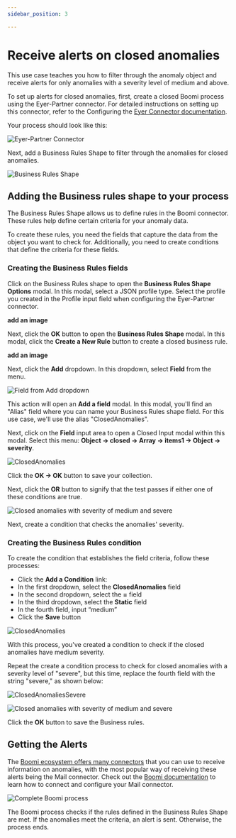 ```yaml
---
sidebar_position: 3

---
```


# Receive alerts on closed anomalies
This use case teaches you how to filter through the anomaly object and receive alerts for only  anomalies with a severity level of medium and above.

To set up alerts for closed anomalies, first, create a closed Boomi process using the Eyer-Partner connector.  For detailed instructions on setting up this connector, refer to the Configuring the [Eyer Connector documentation](https://eyer-docs.netlify.app/docs/getting-started-with-eyer/configuring-the-eyer-connector).

Your process should look like this:

![Eyer-Partner Connector](../img/image29.png)

Next, add a Business Rules Shape to filter through the anomalies for closed anomalies.

![Business Rules Shape](../img/image30.png)

## Adding the Business rules shape to your process

The Business Rules Shape allows us to define rules in the Boomi connector. These rules help define certain criteria for your anomaly data.

To create these rules, you need the fields that capture the data from the object you want to check for. Additionally, you need to create conditions that define the criteria for these fields.

### Creating the Business Rules fields
Click on the Business Rules shape to open the **Business Rules Shape Options** modal. In this modal, select a JSON profile type. Select the profile you created in the Profile input field when configuring the Eyer-Partner connector.

**add an image**

Next, click the **OK** button to open the **Business Rules Shape** modal. In this modal, click the **Create a New Rule** button to create a closed business rule.

**add an image**

Next, click the **Add** dropdown. In this dropdown, select **Field** from the menu. 


![Field from Add dropdown](../img/image14.png)


This action will open an **Add a field** modal. In this modal, you'll find an "Alias" field where you can name your Business Rules shape field. For this use case, we'll use the alias "ClosedAnomalies".

Next, click on the **Field** input area to open a Closed Input modal within this modal. Select this menu: **Object -> closed -> Array -> items1 -> Object -> severity**.


![ClosedAnomalies](../img/image12.jpg)


Click the **OK -> OK** button to save your collection.

Next, click the **OR** button to signify that the test passes if either one of these conditions are true. 


![Closed anomalies with severity of medium and severe](../img/image2.png)


Next, create a condition that checks the anomalies' severity.

### Creating the Business Rules condition
To create the condition that establishes the field criteria, follow these processes:

* Click the **Add a Condition** link:
* In the first dropdown, select the **ClosedAnomalies** field
* In the second dropdown, select the **=** field
* In the third dropdown, select the **Static** field
* In the fourth field, input “medium”
* Click the **Save** button


![ClosedAnomalies](../img/image25.png)


With this process, you've created a condition to check if the closed anomalies have medium severity. 

Repeat the create a condition process to check for closed anomalies with a severity level of "severe", but this time, replace the fourth field with the string "severe," as shown below:


![ClosedAnomaliesSevere](../img/image13.jpg)



![Closed anomalies with severity of medium and severe](../img/image1.jpg)

Click the **OK** button to save the Business rules.


## Getting the Alerts

The [Boomi ecosystem offers many connectors](https://help.boomi.com/docs/atomsphere/integration/connectors/c-atm-connectors_bb305b35-0f13-4937-a918-f85dbbe1b27b/) that you can use to receive information on anomalies, with the most popular way of receiving these alerts being the Mail connector.  Check out the [Boomi documentation](https://help.boomi.com/docs/atomsphere/integration/connectors/r-atm-mail_connector_4e32e771-5351-4e2c-b1fd-d7bd1bd82f1a/#:~:text=Use%20the%20Mail%20connector%20to,exchanging%20data%20between%20trading%20partners.) to learn how to connect and configure your Mail connector.


![Complete Boomi process](../img/image17.jpg)

The Boomi process checks if the rules defined in the Business Rules Shape are met. If the anomalies meet the criteria, an alert is sent. Otherwise, the process ends.